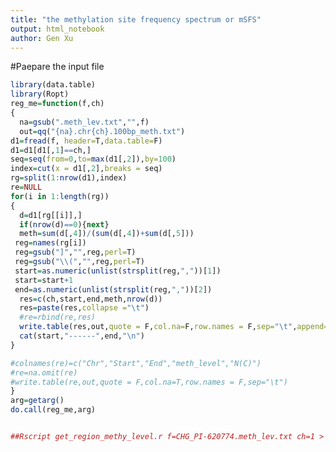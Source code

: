 ```yaml
---
title: "the methylation site frequency spectrum or mSFS"
output: html_notebook
author: Gen Xu
---
```

#Paepare the input file
```R
library(data.table)
library(Ropt)
reg_me=function(f,ch)
{
  na=gsub(".meth_lev.txt","",f)
  out=qq("{na}.chr{ch}.100bp_meth.txt")
d1=fread(f, header=T,data.table=F) 
d1=d1[d1[,1]==ch,]
seq=seq(from=0,to=max(d1[,2]),by=100)
index=cut(x = d1[,2],breaks = seq)
rg=split(1:nrow(d1),index)
re=NULL
for(i in 1:length(rg))
{
  d=d1[rg[[i]],]
  if(nrow(d)==0){next}
  meth=sum(d[,4])/(sum(d[,4])+sum(d[,5]))
 reg=names(rg[i])
 reg=gsub("]","",reg,perl=T)
 reg=gsub("\\(","",reg,perl=T)
 start=as.numeric(unlist(strsplit(reg,","))[1])
 start=start+1
 end=as.numeric(unlist(strsplit(reg,","))[2])
  res=c(ch,start,end,meth,nrow(d))
  res=paste(res,collapse ="\t")
  #re=rbind(re,res)
  write.table(res,out,quote = F,col.na=F,row.names = F,sep="\t",append=T)
  cat(start,"------",end,"\n")
}

#colnames(re)=c("Chr","Start","End","meth_level","N(C)")
#re=na.omit(re)
#write.table(re,out,quote = F,col.na=T,row.names = F,sep="\t")
}
arg=getarg()
do.call(reg_me,arg)


##Rscript get_region_methy_level.r f=CHG_PI-620774.meth_lev.txt ch=1 > CHG_PI-620774.meth_lev.txt_Chr1.log
```